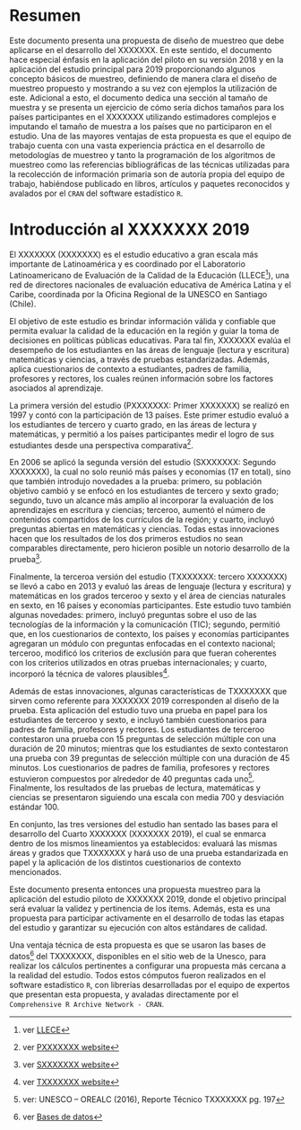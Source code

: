 # Resumen

Este documento presenta una propuesta de diseño de muestreo que debe aplicarse en el desarrollo del XXXXXXX. En este sentido, el documento hace especial énfasis en la aplicación del piloto en su versión 2018 y en la aplicación del estudio principal para 2019 proporcionando algunos concepto básicos de muestreo, definiendo de manera clara el diseño de muestreo propuesto y mostrando a su vez con ejemplos la utilización de este. Adicional a esto, el documento dedica una sección al tamaño de muestra y se presenta un ejercicio de cómo sería dichos tamaños para los países participantes en el XXXXXXX utilizando estimadores complejos e imputando el tamaño de muestra a los países que no participaron en el estudio. Una de las mayores ventajas de esta propuesta es que el equipo de trabajo cuenta con una vasta experiencia práctica en el desarrollo de metodologías de muestreo y tanto la programación de los algoritmos de muestreo como las referencias  bibliográficas de las técnicas utilizadas para la recolección de información primaria son de autoría propia del equipo de trabajo, habiéndose publicado en libros, artículos y paquetes reconocidos y avalados por el `CRAN` del software estadístico `R`.

# Introducción al XXXXXXX 2019

El XXXXXXX (XXXXXXX) es el estudio educativo a gran escala más importante de Latinoamérica y es coordinado por el Laboratorio Latinoamericano de Evaluación de la Calidad de la Educación (LLECE^[ver [LLECE](http://www.unesco.org/new/es/santiago/education/education-assessment-llece/)]), una red de directores nacionales de evaluación educativa de América Latina y el Caribe, coordinada por la Oficina Regional de la UNESCO en Santiago (Chile).

El objetivo de este estudio es brindar información válida y confiable que permita evaluar la calidad de la educación en la región y guiar la toma de decisiones en políticas públicas educativas. Para tal fin, XXXXXXX evalúa el desempeño de los estudiantes en las áreas de lenguaje (lectura y escritura) matemáticas y ciencias, a través de pruebas estandarizadas. Además, aplica cuestionarios de contexto a estudiantes, padres de familia, profesores y rectores, los cuales reúnen información sobre los factores asociados al aprendizaje.

La primera versión del estudio (PXXXXXXX: Primer XXXXXXX) se realizó en 1997 y contó con la participación de 13 países. Este primer estudio evaluó a los estudiantes de tercero y cuarto grado, en las áreas de lectura y matemáticas, y permitió a los países participantes medir el logro de sus estudiantes desde una perspectiva comparativa^[ver [PXXXXXXX website](http://www.unesco.org/new/es/santiago/education/education-assessment-llece/first-regional-comparative-and-explanatory-study/)].

En 2006 se aplicó la segunda versión del estudio (SXXXXXXX: Segundo XXXXXXX), la cual no solo reunió más países y economías (17 en total), sino que también introdujo novedades a la prueba: primero, su población objetivo cambió y se enfocó en los estudiantes de tercero y sexto grado; segundo, tuvo un alcance más amplio al incorporar la evaluación de los aprendizajes en escritura y ciencias; terceroo, aumentó el número de contenidos compartidos de los currículos de la región; y cuarto, incluyó preguntas abiertas en matemáticas y ciencias. Todas estas innovaciones hacen que los resultados de los dos primeros estudios no sean comparables directamente, pero hicieron posible un notorio desarrollo de la prueba^[ver [SXXXXXXX website](http://www.unesco.org/new/es/santiago/education/education-assessment-llece/second-regional-comparative-and-explanatory-study-sXXXXXXX/)].

Finalmente, la terceroa versión del estudio (TXXXXXXX: tercero XXXXXXX) se llevó a cabo en 2013 y evaluó las áreas de lenguaje (lectura y escritura) y matemáticas en los grados terceroo y sexto y el área de ciencias naturales en sexto, en 16 países y economías participantes. Este estudio tuvo también algunas novedades: primero, incluyó preguntas sobre el uso de las tecnologías de la información y la comunicación (TIC); segundo, permitió que, en los cuestionarios de contexto, los países y economías participantes agregaran un módulo con preguntas enfocadas en el contexto nacional; terceroo, modificó los criterios de exclusión para que fueran coherentes con los criterios utilizados en otras pruebas internacionales; y cuarto, incorporó la técnica de valores plausibles^[ver [TXXXXXXX website](http://www.unesco.org/new/es/santiago/education/education-assessment-llece/third-regional-comparative-and-explanatory-study-tXXXXXXX/)].

Además de estas innovaciones, algunas características de TXXXXXXX que sirven como referente para XXXXXXX 2019 corresponden al diseño de la prueba. Esta aplicación del estudio tuvo una prueba en papel para los estudiantes de terceroo y sexto, e incluyó también cuestionarios para padres de familia, profesores y rectores. Los estudiantes de terceroo contestaron una prueba con 15 preguntas de selección múltiple con una duración de 20 minutos; mientras que los estudiantes de sexto contestaron una prueba con 39 preguntas de selección múltiple con una duración de 45 minutos. Los cuestionarios de padres de familia, profesores y rectores estuvieron compuestos por alrededor de 40 preguntas cada uno^[ver: UNESCO – OREALC (2016), Reporte Técnico TXXXXXXX pg. 197]. Finalmente, los resultados de las pruebas de lectura, matemáticas y ciencias se presentaron siguiendo una escala con media 700 y desviación estándar 100.

En conjunto, las tres versiones del estudio han sentado las bases para el desarrollo del Cuarto XXXXXXX (XXXXXXX 2019), el cual se enmarca dentro de los mismos lineamientos ya establecidos: evaluará las mismas áreas y grados que TXXXXXXX y hará uso de una prueba estandarizada en papel y la aplicación de los distintos cuestionarios de contexto mencionados.

Este documento presenta entonces una propuesta muestreo para la aplicación del estudio piloto de XXXXXXX 2019, donde el objetivo principal será evaluar la validez y pertinencia de los ítems. Además, esta es una propuesta para participar activamente en el desarrollo de todas las etapas del estudio y garantizar su ejecución con altos estándares de calidad.

Una ventaja técnica de esta propuesta es que se usaron las bases de datos^[ver [Bases de datos](http://www.unesco.org/new/en/santiago/tXXXXXXX/databases/tXXXXXXX-databases/)] del TXXXXXXX, disponibles en el sitio web de la Unesco, para realizar los cálculos pertinentes a configurar una propuesta más cercana a la realidad del estudio. Todos estos cómputos fueron realizados en el software estadístico `R`, con librerías desarrolladas por el equipo de expertos que presentan esta propuesta, y avaladas directamente por el `Comprehensive R Archive Network - CRAN`.

\newpage
